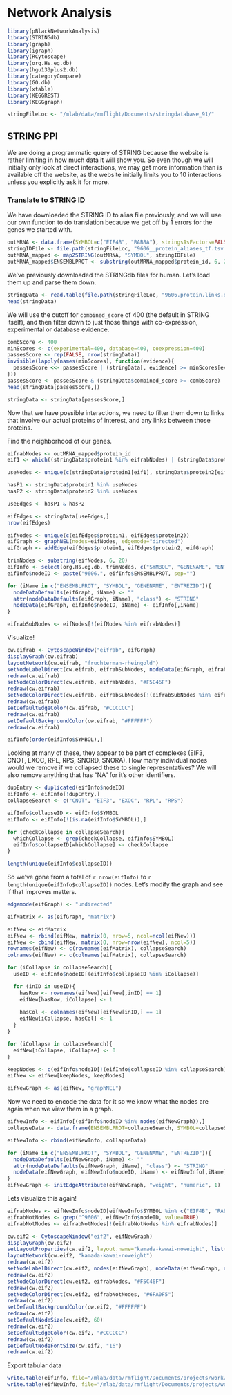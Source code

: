 # Network Analysis

```r
library(pBlackNetworkAnalysis)
library(STRINGdb)
library(graph)
library(igraph)
library(RCytoscape)
library(org.Hs.eg.db)
library(hgu133plus2.db)
library(categoryCompare)
library(GO.db)
library(xtable)
library(KEGGREST)
library(KEGGgraph)

stringFileLoc <- "/mlab/data/rmflight/Documents/stringdatabase_91/"
```


## STRING PPI

We are doing a programmatic query of STRING because the website is rather limiting in how much data it will show you. So even though we will initially only look at direct interactions, we may get more information than is available off the website, as the website initially limits you to 10 interactions unless you explicitly ask it for more.

### Translate to STRING ID

We have downloaded the STRING ID to alias file previously, and we will use our own function to do translation because we get off by 1 errors for the genes we started with.

```r
outMRNA <- data.frame(SYMBOL=c("EIF4B", "RAB8A"), stringsAsFactors=FALSE)
stringIDFile <- file.path(stringFileLoc, "9606__protein_aliases_tf.tsv.gz")
outMRNA_mapped <- map2STRING(outMRNA, "SYMBOL", stringIDFile)
outMRNA_mapped$ENSEMBLPROT <- substring(outMRNA_mapped$protein_id, 6, 20)
```

We've previously downloaded the STRINGdb files for human. Let's load them up and parse them down.

```r
stringData <- read.table(file.path(stringFileLoc, "9606.protein.links.detailed.v9.1.txt"), header=TRUE, sep=" ", stringsAsFactors=FALSE)
head(stringData)
```

We will use the cutoff for `combined_score` of 400 (the default in STRING itself), and then filter down to just those things with co-expression, experimental or database evidence.

```r
combScore <- 400
minScores <- c(experimental=400, database=400, coexpression=400)
passesScore <- rep(FALSE, nrow(stringData))
invisible(lapply(names(minScores), function(evidence){
  passesScore <<- passesScore | (stringData[, evidence] >= minScores[evidence])
}))
passesScore <- passesScore & (stringData$combined_score >= combScore)
head(stringData[passesScore,])
```

```r
stringData <- stringData[passesScore,]
```

Now that we have possible interactions, we need to filter them down to links that involve our actual proteins of interest, and any links between those proteins.

Find the neighborhood of our genes.

```r
eifrabNodes <- outMRNA_mapped$protein_id
eif1 <- which((stringData$protein1 %in% eifrabNodes) | (stringData$protein2 %in% eifrabNodes))

useNodes <- unique(c(stringData$protein1[eif1], stringData$protein2[eif1]))

hasP1 <- stringData$protein1 %in% useNodes
hasP2 <- stringData$protein2 %in% useNodes

useEdges <- hasP1 & hasP2

eifEdges <- stringData[useEdges,]
nrow(eifEdges)

eifNodes <- unique(c(eifEdges$protein1, eifEdges$protein2))
eifGraph <- graphNEL(nodes=eifNodes, edgemode="directed")
eifGraph <- addEdge(eifEdges$protein1, eifEdges$protein2, eifGraph)

trimNodes <- substring(eifNodes, 6, 20)
eifInfo <- select(org.Hs.eg.db, trimNodes, c("SYMBOL", "GENENAME", "ENTREZID"), keytype="ENSEMBLPROT")
eifInfo$nodeID <- paste("9606.", eifInfo$ENSEMBLPROT, sep="")

for (iName in c("ENSEMBLPROT", "SYMBOL", "GENENAME", "ENTREZID")){
  nodeDataDefaults(eifGraph, iName) <- ""
  attr(nodeDataDefaults(eifGraph, iName), "class") <- "STRING"
  nodeData(eifGraph, eifInfo$nodeID, iName) <- eifInfo[,iName]
}

eifrabSubNodes <- eifNodes[!(eifNodes %in% eifrabNodes)]
```


Visualize!
  
```r
cw.eifrab <- CytoscapeWindow("eifrab", eifGraph)
displayGraph(cw.eifrab)
layoutNetwork(cw.eifrab, "fruchterman-rheingold")
setNodeLabelDirect(cw.eifrab, eifrabSubNodes, nodeData(eifGraph, eifrabSubNodes, "SYMBOL"))
redraw(cw.eifrab)
setNodeColorDirect(cw.eifrab, eifrabNodes, "#F5C46F")
redraw(cw.eifrab)
setNodeColorDirect(cw.eifrab, eifrabSubNodes[!(eifrabSubNodes %in% eifrabNodes)], "#6FA0F5")
redraw(cw.eifrab)
setDefaultEdgeColor(cw.eifrab, "#CCCCCC")
redraw(cw.eifrab)
setDefaultBackgroundColor(cw.eifrab, "#FFFFFF")
redraw(cw.eifrab)
```


```r
eifInfo[order(eifInfo$SYMBOL),]
```


Looking at many of these, they appear to be part of complexes (EIF3, CNOT, EXOC, RPL, RPS, SNORD, SNORA). How many individual nodes would we remove if we collapsed these to single representatives? We will also remove anything that has "NA" for it's other identifiers.

```r
dupEntry <- duplicated(eifInfo$nodeID)
eifInfo <- eifInfo[!dupEntry,]
collapseSearch <- c("CNOT", "EIF3", "EXOC", "RPL", "RPS")

eifInfo$collapseID <- eifInfo$SYMBOL
eifInfo <- eifInfo[!(is.na(eifInfo$SYMBOL)),]

for (checkCollapse in collapseSearch){
  whichCollapse <- grep(checkCollapse, eifInfo$SYMBOL)
  eifInfo$collapseID[whichCollapse] <- checkCollapse
}

length(unique(eifInfo$collapseID))
```

So we've gone from a total of `r nrow(eifInfo)` to `r length(unique(eifInfo$collapseID))` nodes. Let's modify the graph and see if that improves matters.

```r
edgemode(eifGraph) <- "undirected"

eifMatrix <- as(eifGraph, "matrix")

eifNew <- eifMatrix
eifNew <- rbind(eifNew, matrix(0, nrow=5, ncol=ncol(eifNew)))
eifNew <- cbind(eifNew, matrix(0, nrow=nrow(eifNew), ncol=5))
rownames(eifNew) <- c(rownames(eifMatrix), collapseSearch)
colnames(eifNew) <- c(colnames(eifMatrix), collapseSearch)

for (iCollapse in collapseSearch){
  useID <- eifInfo$nodeID[(eifInfo$collapseID %in% iCollapse)]

  for (inID in useID){
    hasRow <- rownames(eifNew)[eifNew[,inID] == 1]
    eifNew[hasRow, iCollapse] <- 1
    
    hasCol <- colnames(eifNew)[eifNew[inID,] == 1]
    eifNew[iCollapse, hasCol] <- 1
  }
}

for (iCollapse in collapseSearch){
  eifNew[iCollapse, iCollapse] <- 0
}

keepNodes <- c(eifInfo$nodeID[!(eifInfo$collapseID %in% collapseSearch)], collapseSearch)
eifNew <- eifNew[keepNodes, keepNodes]

eifNewGraph <- as(eifNew, "graphNEL")
```

Now we need to encode the data for it so we know what the nodes are again when we view them in a graph.

```r
eifNewInfo <- eifInfo[(eifInfo$nodeID %in% nodes(eifNewGraph)),]
collapseData <- data.frame(ENSEMBLPROT=collapseSearch, SYMBOL=collapseSearch, GENENAME=collapseSearch, ENTREZID=collapseSearch, nodeID=collapseSearch, collapseID=collapseSearch, stringsAsFactors=FALSE)

eifNewInfo <- rbind(eifNewInfo, collapseData)

for (iName in c("ENSEMBLPROT", "SYMBOL", "GENENAME", "ENTREZID")){
  nodeDataDefaults(eifNewGraph, iName) <- ""
  attr(nodeDataDefaults(eifNewGraph, iName), "class") <- "STRING"
  nodeData(eifNewGraph, eifNewInfo$nodeID, iName) <- eifNewInfo[,iName]
}
eifNewGraph <- initEdgeAttribute(eifNewGraph, "weight", "numeric", 1)
```

Lets visualize this again!

```r
eifrabNodes <- eifNewInfo$nodeID[eifNewInfo$SYMBOL %in% c("EIF4B", "RAB8A")]
eifrabNotNodes <- grep("^9606", eifNewInfo$nodeID, value=TRUE)
eifrabNotNodes <- eifrabNotNodes[!(eifrabNotNodes %in% eifrabNodes)]

cw.eif2 <- CytoscapeWindow("eif2", eifNewGraph)
displayGraph(cw.eif2)
setLayoutProperties(cw.eif2, layout.name="kamada-kawai-noweight", list(anticollisionStrength=4000, rest_length=100))
layoutNetwork(cw.eif2, "kamada-kawai-noweight")
redraw(cw.eif2)
setNodeLabelDirect(cw.eif2, nodes(eifNewGraph), nodeData(eifNewGraph, nodes(eifNewGraph), "SYMBOL"))
redraw(cw.eif2)
setNodeColorDirect(cw.eif2, eifrabNodes, "#F5C46F")
redraw(cw.eif2)
setNodeColorDirect(cw.eif2, eifrabNotNodes, "#6FA0F5")
redraw(cw.eif2)
setDefaultBackgroundColor(cw.eif2, "#FFFFFF")
redraw(cw.eif2)
setDefaultNodeSize(cw.eif2, 60)
redraw(cw.eif2)
setDefaultEdgeColor(cw.eif2, "#CCCCCC")
redraw(cw.eif2)
setDefaultNodeFontSize(cw.eif2, "16")
redraw(cw.eif2)
```

Export tabular data

```r
write.table(eifInfo, file="/mlab/data/rmflight/Documents/projects/work/black_lab//eif4brab8a/eifInfo.tab", row.names=FALSE, col.names=TRUE, sep="\t")
write.table(eifNewInfo, file="/mlab/data/rmflight/Documents/projects/work/black_lab//eif4brab8a/eifInfoCollapsed.tab", row.names=FALSE, col.names=TRUE, sep="\t")
```

